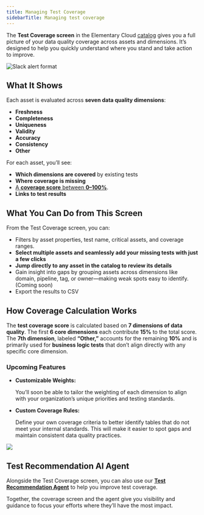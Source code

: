 ```yaml
---
title: Managing Test Coverage
sidebarTitle: Managing test coverage
---
```


The **Test Coverage screen** in the Elementary Cloud [catalog](/cloud/features/collaboration-and-communication/catalog) gives you a full picture of your data quality coverage across assets and dimensions. It’s designed to help you quickly understand where you stand and take action to improve.


<Frame>
  <div className="dark:bg-white rounded-md p-4">
    <img
      src="https://res.cloudinary.com/do5hrgokq/image/upload/v1751200105/test-coverage_dppaog.png"
      alt="Slack alert format"
    />
  </div>
</Frame>

## What It Shows

Each asset is evaluated across **seven data quality dimensions**:

- **Freshness**
- **Completeness**
- **Uniqueness**
- **Validity**
- **Accuracy**
- **Consistency**
- **Other**

For each asset, you’ll see:

- **Which dimensions are covered** by existing tests
- **Where coverage is missing**
- [A **coverage score** between **0–100%**](docs/cloud/features/data-tests/test-coverage-screen#how-coverage-calculation-works).
- **Links to test results**

## What You Can Do from This Screen

From the Test Coverage screen, you can:

- Filters by asset properties, test name, critical assets, and coverage ranges.
- **Select multiple assets and seamlessly add your missing tests with just a few clicks**
- **Jump directly to any asset in the catalog to review its details**
- Gain insight into gaps by grouping assets across dimensions like domain, pipeline, tag, or owner—making weak spots easy to identify. (Coming soon)
- Export the results to CSV

## How Coverage Calculation Works

The **test coverage score** is calculated based on **7 dimensions of data quality**. 
The first **6 core dimensions** each contribute **15%** to the total score. The **7th dimension**, labeled **“Other,”** accounts for the remaining **10%** and is primarily used for **business logic tests** that don’t align directly with any specific core dimension.

### Upcoming Features

- **Customizable Weights:**
    
    You’ll soon be able to tailor the weighting of each dimension to align with your organization’s unique priorities and testing standards.
    
- **Custom Coverage Rules:**
    
    Define your own coverage criteria to better identify tables that do not meet your internal standards. This will make it easier to spot gaps and maintain consistent data quality practices.
    

<Frame>
  <div className="dark:bg-white rounded-md p-4">
    <img
      src="https://res.cloudinary.com/do5hrgokq/image/upload/v1751200138/coverage-weight_xyz9gf.png"
    />
  </div>
</Frame>
    

## Test Recommendation AI Agent

Alongside the Test Coverage screen, you can also use our [**Test Recommendation Agent**](https://docs.elementary-data.com/cloud/ai-agents/test-recommendation-agent) to help you improve test coverage.

Together, the coverage screen and the agent give you visibility and guidance to focus your efforts where they’ll have the most impact.
